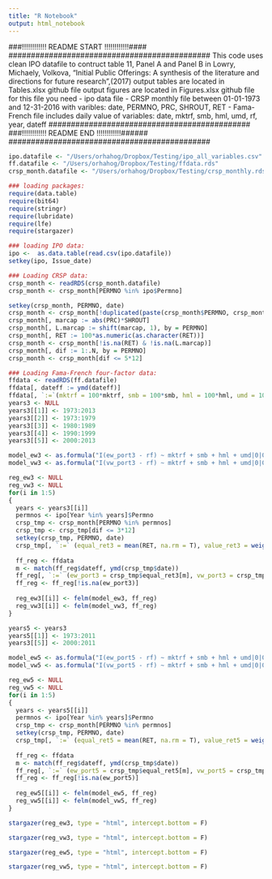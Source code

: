 ```yaml
---
title: "R Notebook"
output: html_notebook
---
```


#############################################
###!!!!!!!!!!!! README START !!!!!!!!!!!!####
#############################################
 This code uses clean IPO datafile to contruct 
 table 11, Panel A and Panel B
 in Lowry, Michaely, Volkova, 
 "Initial Public Offerings: A synthesis of the literature and directions for future research",(2017)
 output tables are located in Tables.xlsx github file 
 output figures are located in Figures.xlsx github file
 for this file you need
 - ipo data file
 - CRSP monthly file between 01-01-1973 and 12-31-2016 
   with varibles: date, PERMNO, PRC, SHROUT, RET
 - Fama-French file includes daily value of variables:
   date, mktrf, smb, hml, umd, rf, year, dateff
#############################################
###!!!!!!!!!!!! README END !!!!!!!!!!!!######
#############################################

```r

ipo.datafile <- "/Users/orhahog/Dropbox/Testing/ipo_all_variables.csv"
ff.datafile <- "/Users/orhahog/Dropbox/Testing/ffdata.rds"
crsp_month.datafile <- "/Users/orhahog/Dropbox/Testing/crsp_monthly.rds"

### loading packages:
require(data.table)
require(bit64)
require(stringr)
require(lubridate)
require(lfe)
require(stargazer)

### loading IPO data:
ipo <-  as.data.table(read.csv(ipo.datafile))
setkey(ipo, Issue_date)

### Loading CRSP data:
crsp_month <- readRDS(crsp_month.datafile)
crsp_month <- crsp_month[PERMNO %in% ipo$Permno]

setkey(crsp_month, PERMNO, date)
crsp_month <- crsp_month[!duplicated(paste(crsp_month$PERMNO, crsp_month$date))]
crsp_month[, marcap := abs(PRC)*SHROUT]
crsp_month[, L.marcap := shift(marcap, 1), by = PERMNO]
crsp_month[, RET := 100*as.numeric(as.character(RET))]
crsp_month <- crsp_month[!is.na(RET) & !is.na(L.marcap)]
crsp_month[, dif := 1:.N, by = PERMNO]
crsp_month <- crsp_month[dif <= 5*12]

### Loading Fama-French four-factor data:
ffdata <- readRDS(ff.datafile)
ffdata[, dateff := ymd(dateff)]
ffdata[, `:=`(mktrf = 100*mktrf, smb = 100*smb, hml = 100*hml, umd = 100*umd, rf = 100*rf)]
years3 <- NULL
years3[[1]] <- 1973:2013
years3[[2]] <- 1973:1979
years3[[3]] <- 1980:1989
years3[[4]] <- 1990:1999
years3[[5]] <- 2000:2013

model_ew3 <- as.formula("I(ew_port3 - rf) ~ mktrf + smb + hml + umd|0|0")
model_vw3 <- as.formula("I(vw_port3 - rf) ~ mktrf + smb + hml + umd|0|0")

reg_ew3 <- NULL
reg_vw3 <- NULL
for(i in 1:5)
{
  years <- years3[[i]]
  permnos <- ipo[Year %in% years]$Permno
  crsp_tmp <- crsp_month[PERMNO %in% permnos]
  crsp_tmp <- crsp_tmp[dif <= 3*12]
  setkey(crsp_tmp, PERMNO, date)
  crsp_tmp[, `:=` (equal_ret3 = mean(RET, na.rm = T), value_ret3 = weighted.mean(RET, L.marcap, na.rm = T)), by = date]
  
  ff_reg <- ffdata
  m <- match(ff_reg$dateff, ymd(crsp_tmp$date))
  ff_reg[, `:=` (ew_port3 = crsp_tmp$equal_ret3[m], vw_port3 = crsp_tmp$value_ret3[m])]
  ff_reg <- ff_reg[!is.na(ew_port3)]
  
  reg_ew3[[i]] <- felm(model_ew3, ff_reg)
  reg_vw3[[i]] <- felm(model_vw3, ff_reg)
}

years5 <- years3
years5[[1]] <- 1973:2011
years3[[5]] <- 2000:2011

model_ew5 <- as.formula("I(ew_port5 - rf) ~ mktrf + smb + hml + umd|0|0")
model_vw5 <- as.formula("I(vw_port5 - rf) ~ mktrf + smb + hml + umd|0|0")

reg_ew5 <- NULL
reg_vw5 <- NULL
for(i in 1:5)
{
  years <- years5[[i]]
  permnos <- ipo[Year %in% years]$Permno
  crsp_tmp <- crsp_month[PERMNO %in% permnos]
  setkey(crsp_tmp, PERMNO, date)
  crsp_tmp[, `:=` (equal_ret5 = mean(RET, na.rm = T), value_ret5 = weighted.mean(RET, L.marcap, na.rm = T)), by = date]
  
  ff_reg <- ffdata
  m <- match(ff_reg$dateff, ymd(crsp_tmp$date))
  ff_reg[, `:=` (ew_port5 = crsp_tmp$equal_ret5[m], vw_port5 = crsp_tmp$value_ret5[m])]
  ff_reg <- ff_reg[!is.na(ew_port5)]
  
  reg_ew5[[i]] <- felm(model_ew5, ff_reg)
  reg_vw5[[i]] <- felm(model_vw5, ff_reg)
}
```

```r
stargazer(reg_ew3, type = "html", intercept.bottom = F)
```
```r
stargazer(reg_vw3, type = "html", intercept.bottom = F)
```

```r
stargazer(reg_ew5, type = "html", intercept.bottom = F)
```

```r
stargazer(reg_vw5, type = "html", intercept.bottom = F)
```



